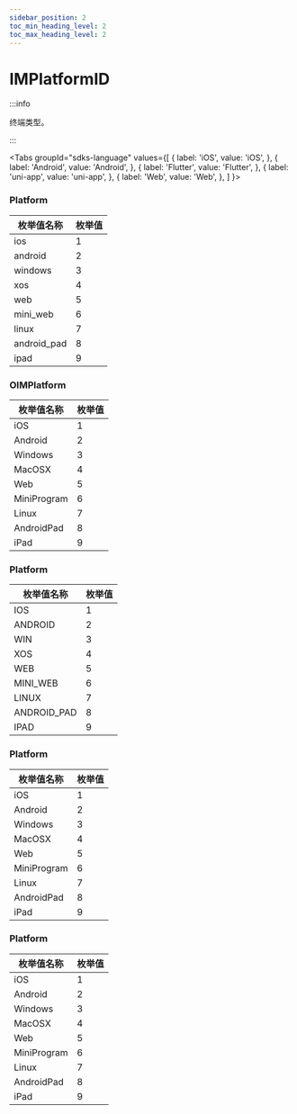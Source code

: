 ```yaml
---
sidebar_position: 2
toc_min_heading_level: 2
toc_max_heading_level: 2
---
```


# IMPlatformID

:::info

终端类型。

:::

<Tabs
groupId="sdks-language"
values={[
{ label: 'iOS', value: 'iOS', },
{ label: 'Android', value: 'Android', },
{ label: 'Flutter', value: 'Flutter', },
{ label: 'uni-app', value: 'uni-app', },
{ label: 'Web', value: 'Web', },
]
}>

<TabItem value="Flutter">

### Platform

| 枚举值名称  | 枚举值 |
| ----------- | ------ |
| ios         | 1      |
| android     | 2      |
| windows     | 3      |
| xos         | 4      |
| web         | 5      |
| mini_web    | 6      |
| linux       | 7      |
| android_pad | 8      |
| ipad        | 9      |

</TabItem>

<TabItem value="iOS">

### OIMPlatform

| 枚举值名称  | 枚举值 |
| ----------- | ------ |
| iOS         | 1      |
| Android     | 2      |
| Windows     | 3      |
| MacOSX      | 4      |
| Web         | 5      |
| MiniProgram | 6      |
| Linux       | 7      |
| AndroidPad  | 8      |
| iPad        | 9      |

</TabItem>

<TabItem value="Android">

### Platform

| 枚举值名称  | 枚举值 |
| ----------- | ------ |
| IOS         | 1      |
| ANDROID     | 2      |
| WIN     | 3      |
| XOS         | 4      |
| WEB         | 5      |
| MINI_WEB    | 6      |
| LINUX       | 7      |
| ANDROID_PAD | 8      |
| IPAD        | 9      |


</TabItem>

<TabItem value="Web">

### Platform

| 枚举值名称  | 枚举值 |
| ----------- | ------ |
| iOS         | 1      |
| Android     | 2      |
| Windows     | 3      |
| MacOSX      | 4      |
| Web         | 5      |
| MiniProgram | 6      |
| Linux       | 7      |
| AndroidPad  | 8      |
| iPad        | 9      |

</TabItem>

<TabItem value="uni-app">

### Platform

| 枚举值名称  | 枚举值 |
| ----------- | ------ |
| iOS         | 1      |
| Android     | 2      |
| Windows     | 3      |
| MacOSX      | 4      |
| Web         | 5      |
| MiniProgram | 6      |
| Linux       | 7      |
| AndroidPad  | 8      |
| iPad        | 9      |

</TabItem>

</Tabs>
